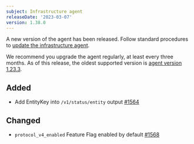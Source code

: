 ```yaml
---
subject: Infrastructure agent
releaseDate: '2023-03-07'
version: 1.38.0
---
```


A new version of the agent has been released. Follow standard procedures to [update the infrastructure agent](/docs/infrastructure/install-configure-manage-infrastructure/update-or-uninstall/update-infrastructure-agent).

We recommend you upgrade the <InlinePopover type="infrastructure" /> agent regularly, at least every three months. As of this release, the oldest supported version is [agent version 1.23.3](/docs/release-notes/infrastructure-release-notes/infrastructure-agent-release-notes/new-relic-infrastructure-agent-1233).


## Added
* Add EntityKey into `/v1/status/entity` output [#1564](https://github.com/newrelic/infrastructure-agent/pull/1564)


## Changed
* `protocol_v4_enabled` Feature Flag enabled by default [#1568](https://github.com/newrelic/infrastructure-agent/pull/1568)

